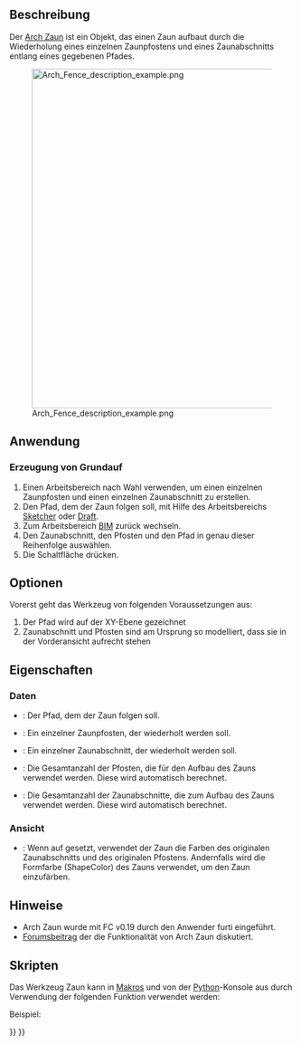 <languages/>

{{Docnav/de
|[[Arch_Frame/de|Rahmen]]
|[[Arch_Truss/de|Fachwerkträger]]
|[[BIM_Workbench/de|BIM]]
|IconL=Arch_Frame.svg
|IconR=Arch_Truss.svg
|IconC=Workbench_BIM.svg
}}

{{VeryImportantMessage|DIESER BEFEHL IST BESTANDTEIL DES INTEGRIERTEN ARBEITSBEREICHS [[BIM_Workbench/de|BIM]] IN V1.0<br>
Diese Seite wurde für diese Version aktualisiert.}}

{{GuiCommand/de
|Name=Arch Fence
|Name/de=Arch Zaun
|MenuLocation=3D/BIM → Zaun
|Workbenches=[[BIM_Workbench/de|BIM]]
|Version=0.19
}}

<span id="Description"></span>
==Beschreibung==

Der [[Arch_Fence/de|Arch Zaun]] ist ein Objekt, das einen Zaun aufbaut durch die Wiederholung eines einzelnen Zaunpfostens und eines Zaunabschnitts entlang eines gegebenen Pfades.

[[Image:Arch Fence description example.png|600px]]

<span id="Usage"></span>
==Anwendung==

<span id="Creating_from_scratch"></span>
===Erzeugung von Grundauf===

# Einen Arbeitsbereich nach Wahl verwenden, um einen einzelnen Zaunpfosten und einen einzelnen Zaunabschnitt zu erstellen.
# Den Pfad, dem der Zaun folgen soll, mit Hilfe des Arbeitsbereichs [[Sketcher_Workbench/de|Sketcher]] oder [[Draft_Workbench/de|Draft]].
# Zum Arbeitsbereich [[BIM_Workbench/de|BIM]] zurück wechseln.
# Den Zaunabschnitt, den Pfosten und den Pfad in genau dieser Reihenfolge auswählen.
# Die Schaltfläche {{Button|[[Image:Arch_Fence.svg|16px]] [[Arch_Fence/de|Zaun]]}} drücken.

<span id="Options"></span>
==Optionen==

Vorerst geht das Werkzeug von folgenden Voraussetzungen aus:
# Der Pfad wird auf der XY-Ebene gezeichnet
# Zaunabschnitt und Pfosten sind am Ursprung so modelliert, dass sie in der Vorderansicht aufrecht stehen

<span id="Properties"></span>
==Eigenschaften==

<span id="Data"></span>
=== Daten ===

* {{PropertyData/de|Path}}: Der Pfad, dem der Zaun folgen soll.
* {{PropertyData/de|Post}}: Ein einzelner Zaunpfosten, der wiederholt werden soll.
* {{PropertyData/de|Section}}: Ein einzelner Zaunabschnitt, der wiederholt werden soll.
* {{PropertyData/de|Number Of Posts}}: Die Gesamtanzahl der Pfosten, die für den Aufbau des Zauns verwendet werden. Diese wird automatisch berechnet.
* {{PropertyData/de|Number Of Sections}}: Die Gesamtanzahl der Zaunabschnitte, die zum Aufbau des Zauns verwendet werden.  Diese wird automatisch berechnet.

<span id="View"></span>
===Ansicht===

* {{PropertyView/de|Use Original Colors}}: Wenn auf {{TRUE}} gesetzt, verwendet der Zaun die Farben des originalen Zaunabschnitts und des originalen Pfostens. Andernfalls wird die Formfarbe (ShapeColor) des Zauns verwendet, um den Zaun einzufärben.

<span id="Notes"></span>
==Hinweise==

<div class="mw-translate-fuzzy">
* Arch Zaun wurde mit FC v0.19 durch den Anwender furti eingeführt.
* [https://forum.freecadweb.org/viewtopic.php?t=36149 Forumsbeitrag] der die Funktionalität von Arch Zaun diskutiert.
</div>

<span id="Scripting"></span>
==Skripten==

Das Werkzeug Zaun kann in [[Macros/de|Makros]] und von der [[Python/de|Python]]-Konsole aus durch Verwendung der folgenden Funktion verwendet werden:

{{Code|code=
Fence = buildFence(section, post, path)
}}

Beispiel:

{{Code|code=
import FreeCAD
import Part
import Arch

parts = []

parts.append(Part.makeBox(2000, 50, 30, FreeCAD.Vector(0, 0, 1000 - 30)))
parts.append(Part.makeBox(2000, 50, 30))
parts.append(Part.makeBox(20, 20, 1000 - 60, FreeCAD.Vector(0, 15, 30)))
parts.append(Part.makeBox(20, 20, 1000 - 60, FreeCAD.Vector(1980, 15, 30)))

for i in range(8):
    parts.append(Part.makeBox(20, 20, 1000 - 60, FreeCAD.Vector((2000 / 9 * (i + 1)) - 10, 15, 30)))

Part.show(Part.makeCompound(parts), "Fence_section")
fence_section = FreeCAD.ActiveDocument.Fence_section

sketch = FreeCAD.ActiveDocument.addObject("Sketcher::SketchObject", "Path")
sketch.Placement = FreeCAD.Placement(FreeCAD.Vector(0, 0, 0), FreeCAD.Rotation(0, 0, 0, 1))
sketch.addGeometry(Part.LineSegment(FreeCAD.Vector(0, 0, 0), FreeCAD.Vector(20000, 0, 0)), False)
sketch.addGeometry(Part.LineSegment(FreeCAD.Vector(20000, 0, 0), FreeCAD.Vector(20000, 20000, 0)), False)

post = Part.makeBox(100, 100, 1000, FreeCAD.Vector(0, 0, 0))
Part.show(post, "Post")
post = FreeCAD.ActiveDocument.Post

Fence = Arch.buildFence(fence_section, post, sketch)
}}


{{Docnav/de
|[[Arch_Frame/de|Rahmen]]
|[[Arch_Truss/de|Fachwerkträger]]
|[[BIM_Workbench/de|BIM]]
|IconL=Arch_Frame.svg
|IconR=Arch_Truss.svg
|IconC=Workbench_BIM.svg
}}

{{BIM_Tools_navi{{#translation:}}}}
{{Userdocnavi{{#translation:}}}}